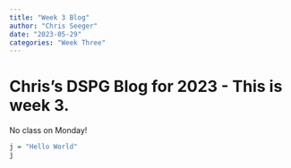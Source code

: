 ```yaml
---
title: "Week 3 Blog"
author: "Chris Seeger"
date: "2023-05-29"
categories: "Week Three"
---
```


# Chris's DSPG Blog for 2023 - This is week 3.

No class on Monday!

```r
j = "Hello World"
j
```
